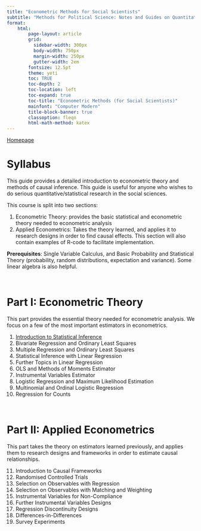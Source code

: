 ```yaml
---
title: "Econometric Methods for Social Scientists"
subtitle: "Methods for Political Science: Notes and Guides on Quantitative Methods"
format:
    html:
        page-layout: article
        grid:
          sidebar-width: 300px
          body-width: 750px
          margin-width: 250px
          gutter-width: 2em
        fontsize: 12.5pt
        theme: yeti
        toc: TRUE
        toc-depth: 2
        toc-location: left
        toc-expand: true
        toc-title: "Econometric Methods (for Social Scientists)"
        mainfont: "Computer Modern"
        title-block-banner: true
        classoption: fleqn
        html-math-method: katex
---
```


[Homepage](https://politicalscience.github.io)

# Syllabus

This guide provides a detailed introduction to econometric theory and methods of causal inference. This guide is useful for anyone who wishes to do serious quantitative/statistical research in the social sciences.

This course is split into two sections:

1.  Econometric Theory: provides the basic statistical and econometric theory needed to econometric analysis
2.  Applied Econometrics: Takes the theory learned, and applies it to research designs in order to find causal effects. This section will also contain examples of R-code to facilitate implementation.

**Prerequisites**: Single Variable Calculus, and Basic Probability and Statistical Theory (probability, random distributions, expectation and variance). Some linear algebra is also helpful.

<br />

# Part I: Econometric Theory

This part provides the essential theory needed for econometric analysis. We focus on a few of the most important estimators in econometrics.

1.  [Introduction to Statistical Inference](https://politicalscience.github.io/metrics/theory/1.html)
2.  Bivariate Regression and Ordinary Least Squares
3.  Multiple Regression and Ordinary Least Squares
4.  Statistical Inference with Linear Regression
5.  Further Topics in Linear Regression
6.  OLS and Methods of Moments Estimator
7.  Instrumental Variables Estimator
8.  Logistic Regression and Maximum Likelihood Estimation
9.  Multinomial and Ordinal Logistic Regression
10. Regression for Counts

<br />

# Part II: Applied Econometrics

This part takes the theory on estimators learned previously, and applies them to research designs and frameworks in order to estimate causal relationships.

11. Introduction to Causal Frameworks
12. Randomised Controlled Trials
13. Selection on Observables with Regression
14. Selection on Observables with Matching and Weighting
15. Instrumental Variables for Non-Compliance
16. Further Instrumental Variables Designs
17. Regression Discontinuity Designs
18. Differences-in-Differences
19. Survey Experiments
